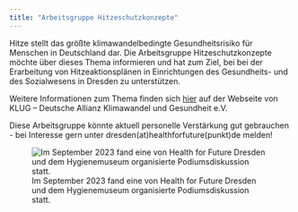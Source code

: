 ```yaml
---
title: "Arbeitsgruppe Hitzeschutzkonzepte"
---
```


Hitze stellt das größte klimawandelbedingte Gesundheitsrisiko für Menschen in Deutschland dar. Die Arbeitsgruppe Hitzeschutzkonzepte möchte über dieses Thema informieren und hat zum Ziel, bei bei der Erarbeitung von Hitzeaktionsplänen in Einrichtungen des Gesundheits- und des Sozialwesens in Dresden zu unterstützen. 

Weitere Informationen zum Thema finden sich [hier](https://www.klimawandel-gesundheit.de/handlungsfelder-und-projekte/hitze/) auf der Webseite von KLUG – Deutsche Allianz Klimawandel und Gesundheit e.V.

Diese Arbeitsgruppe könnte aktuell personelle Verstärkung gut gebrauchen - bei Interesse gern unter dresden(at)healthforfuture(punkt)de melden!

![Im September 2023 fand eine von Health for Future Dresden und dem Hygienemuseum organisierte Podiumsdiskussion statt.](/posts/2023-09-17-macht-hitze-krank-nachlese/images/macht_hitze_krank-symposium.jpeg)


